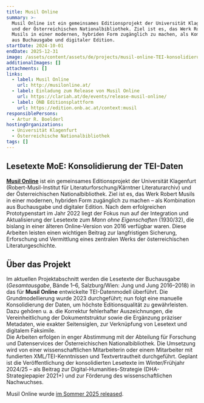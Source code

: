 ```yaml
---
title: Musil Online
summary: >-
  Musil Online ist ein gemeinsames Editionsprojekt der Universität Klagenfurt
  und der Österreichischen Nationalbibliothek. Ziel ist es, das Werk Robert
  Musils in einer modernen, hybriden Form zugänglich zu machen, als Kombination
  aus Buchausgabe und digitaler Edition. 
startDate: 2024-10-01
endDate: 2025-12-31
image: /assets/content/assets/de/projects/musil-online-TEI-konsolidierung/image.png
additionalImages: []
attachments: []
links:
  - label: Musil Online
    url: http://musilonline.at/
  - label: Einladung zum Release von Musil Online
    url: https://clariah.at/de/events/release-musil-online/
  - label: ÖNB Editionsplattform
    url: https://edition.onb.ac.at/context:musil
responsiblePersons:
  - Artur R. Boelderl
hostingOrganizations:
  - Universität Klagenfurt
  - Österreichische Nationalbibliothek
tags: []
---
```

## **Lesetexte MoE: Konsolidierung der TEI-Daten**

[**Musil Online**](http://musilonline.at/) ist ein gemeinsames Editionsprojekt der Universität Klagenfurt (Robert-Musil-Institut für Literaturforschung/Kärntner Literaturarchiv) und der Österreichischen Nationalbibliothek. Ziel ist es, das Werk Robert Musils in einer modernen, hybriden Form zugänglich zu machen – als Kombination aus Buchausgabe und digitaler Edition. Nach dem erfolgreichen Prototypenstart im Jahr 2022 liegt der Fokus nun auf der Integration und Aktualisierung der Lesetexte zum *Mann ohne Eigenschaften* (1930/32), die bislang in einer älteren Online-Version von 2016 verfügbar waren. Diese Arbeiten leisten einen wichtigen Beitrag zur langfristigen Sicherung, Erforschung und Vermittlung eines zentralen Werks der österreichischen Literaturgeschichte.

## Über das Projekt

Im aktuellen Projektabschnitt werden die Lesetexte der Buchausgabe (*Gesamtausgabe*, Bände 1–6, Salzburg/Wien: Jung und Jung 2016–2018) in das für **Musil Online** entwickelte TEI-Datenmodell überführt. Die Grundmodellierung wurde 2023 durchgeführt; nun folgt eine manuelle Konsolidierung der Daten, um höchste Editionsqualität zu gewährleisten. Dazu gehören u. a. die Korrektur fehlerhafter Auszeichnungen, die Vereinheitlichung der Dokumentstruktur sowie die Ergänzung präziser Metadaten, wie exakter Seitensiglen, zur Verknüpfung von Lesetext und digitalem Faksimile.\
Die Arbeiten erfolgen in enger Abstimmung mit der Abteilung für Forschung und Datenservices der Österreichischen Nationalbibliothek. Die Umsetzung wird von einer wissenschaftlichen Mitarbeiterin oder einem Mitarbeiter mit fundierten XML/TEI-Kenntnissen und Textvertrautheit durchgeführt. Geplant ist die Veröffentlichung der konsolidierten Lesetexte im Winter/Frühjahr 2024/25 – als Beitrag zur Digital-Humanities-Strategie (DHA-Strategiepapier 2021+) und zur Förderung des wissenschaftlichen Nachwuchses.

Musil Online wurde [im Sommer 2025 released](https://clariah.at/de/events/release-musil-online/).
